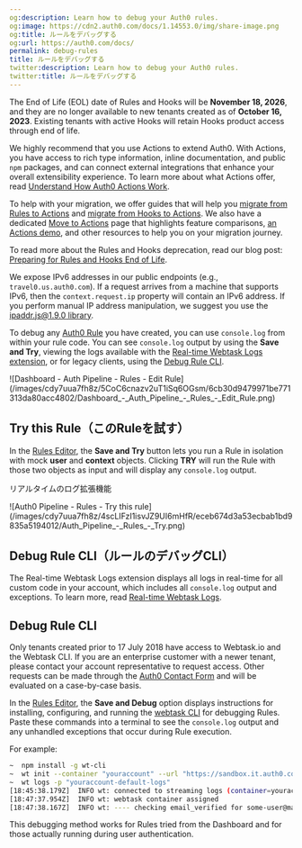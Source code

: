 ```yaml
---
og:description: Learn how to debug your Auth0 rules.
og:image: https://cdn2.auth0.com/docs/1.14553.0/img/share-image.png
og:title: ルールをデバッグする
og:url: https://auth0.com/docs/
permalink: debug-rules
title: ルールをデバッグする
twitter:description: Learn how to debug your Auth0 rules.
twitter:title: ルールをデバッグする
---
```


<Warning>

The End of Life (EOL) date of Rules and Hooks will be **November 18, 2026**, and they are no longer available to new tenants created as of **October 16, 2023**. Existing tenants with active Hooks will retain Hooks product access through end of life.

We highly recommend that you use Actions to extend Auth0. With Actions, you have access to rich type information, inline documentation, and public `npm` packages, and can connect external integrations that enhance your overall extensibility experience. To learn more about what Actions offer, read [Understand How Auth0 Actions Work](/docs/customize/actions/actions-overview).

To help with your migration, we offer guides that will help you [migrate from Rules to Actions](/docs/customize/actions/migrate/migrate-from-rules-to-actions) and [migrate from Hooks to Actions](/docs/customize/actions/migrate/migrate-from-hooks-to-actions). We also have a dedicated [Move to Actions](https://auth0.com/extensibility/movetoactions) page that highlights feature comparisons, [an Actions demo](https://www.youtube.com/watch?v=UesFSY1klrI), and other resources to help you on your migration journey.

To read more about the Rules and Hooks deprecation, read our blog post: [Preparing for Rules and Hooks End of Life](https://auth0.com/blog/preparing-for-rules-and-hooks-end-of-life/).

</Warning>

<Warning>

We expose IPv6 addresses in our public endpoints (e.g., `travel0.us.auth0.com`). If a request arrives from a machine that supports IPv6, then the `context.request.ip` property will contain an IPv6 address. If you perform manual IP address manipulation, we suggest you use the [ipaddr.js@1.9.0 library](https://www.npmjs.com/package/ipaddr.js/v/1.9.0).

</Warning>

To debug any [Auth0 Rule](/docs/customize/rules) you have created, you can use `console.log` from within your rule code. You can see `console.log` output by using the **Save and Try**, viewing the logs available with the [Real-time Webtask Logs extension](#real-time-logs-extension), or for legacy clients, using the [Debug Rule CLI](#debug-rule-cli).

<Frame>![Dashboard - Auth Pipeline - Rules - Edit Rule](/images/cdy7uua7fh8z/5CoC6cnazv2uT1iSq6OGsm/6cb30d9479971be771313da80acc4802/Dashboard_-_Auth_Pipeline_-_Rules_-_Edit_Rule.png)</Frame>

## Try this Rule（このRuleを試す）

In the [Rules Editor](https://manage.auth0.com/#/rules/create), the **Save and Try** button lets you run a Rule in isolation with mock **user** and **context** objects. Clicking **TRY** will run the Rule with those two objects as input and will display any `console.log` output.

リアルタイムのログ拡張機能

<Frame>![Auth0 Pipeline - Rules - Try this rule](/images/cdy7uua7fh8z/4scLIFzI1isvJZ9UI6mHfR/eceb674d3a53ecbab1bd9835a5194012/Auth_Pipeline_-_Rules_-_Try.png)</Frame>

## Debug Rule CLI（ルールのデバッグCLI）

The Real-time Webtask Logs extension displays all logs in real-time for all custom code in your account, which includes all `console.log` output and exceptions. To learn more, read [Real-time Webtask Logs](/docs/customize/extensions/real-time-webtask-logs).

## Debug Rule CLI

<Warning>

Only tenants created prior to 17 July 2018 have access to Webtask.io and the Webtask CLI. If you are an enterprise customer with a newer tenant, please contact your account representative to request access. Other requests can be made through the [Auth0 Contact Form](https://auth0.com/get-started?place=documentation%20post&type=link&text=auth0%20contact%20form) and will be evaluated on a case-by-case basis.

</Warning>

In the [Rules Editor](https://manage.auth0.com/#/rules/create), the **Save and Debug** option displays instructions for installing, configuring, and running the [webtask CLI](https://github.com/auth0/wt-cli) for debugging Rules. Paste these commands into a terminal to see the `console.log` output and any unhandled exceptions that occur during Rule execution.

For example:

```bash lines
~  npm install -g wt-cli
~  wt init --container "youraccount" --url "https://sandbox.it.auth0.com" --token "eyJhbGci...WMPGI" -p "youraccount-default-logs"
~  wt logs -p "youraccount-default-logs"
[18:45:38.179Z]  INFO wt: connected to streaming logs (container=youraccount)
[18:47:37.954Z]  INFO wt: webtask container assigned
[18:47:38.167Z]  INFO wt: ---- checking email_verified for some-user@mail.com! ----
```






This debugging method works for Rules tried from the Dashboard and for those actually running during user authentication.